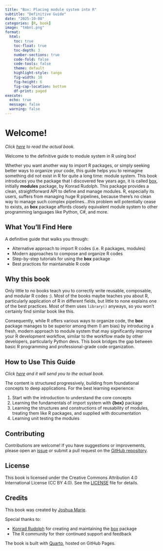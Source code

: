 ```yaml
---
title: "Box: Placing module system into R"
subtitle: "Definitive Guide"
date: "2025-10-08"
categories: [R, book]
image: "tmbnl.png"
format:
  html:
    toc: true
    toc-float: true
    toc-depth: 3
    number-sections: true
    code-fold: false
    code-tools: false
    theme: default
    highlight-style: tango
    fig-width: 10
    fig-height: 6
    fig-cap-location: bottom
    df-print: paged
execute:
  echo: true
  message: false
  warning: false
---
```


# Welcome!

*Click [here](https://joshuamarie.github.io/modules-in-r/) to read the actual book. *

Welcome to the definitive guide to module system in R using box! 

Whether you want another way to import R packages, or simply seeking better ways to organize your code, this guide helps you to reimagine something did not exist in R for quite a long time: module system. This book introduces you the package that I discovered few years ago, it is called [box](https://github.com/klmr/box), initially **modules** package, by Konrad Rudolph. This package provides a clean, straightforward API to define and manage modules. R, especially its users, suffers from managing huge R pipelines, because there's no clean way to manage such complex pipelines...this problem will potentially cease to exists, as **box** package affords closely equivalent module system to other programming languages like Python, C#, and more. 

## What You'll Find Here

A definitive guide that walks you through:

-  Alternative approach to import R codes (i.e. R packages, modules)
-  Modern approaches to compose and organize R codes
-  Step-by-step tutorials for using the **box** package
-  Best practices for maintainable R code

## Why this book

Only little to no books teach you to correctly write reusable, composable, and modular R codes :). Most of the books maybe teaches you about R, particularly application of R in different fields, but little to none explains one of the best practices. Most of them uses `library()` anyways, so you won't certainly find similar book like this. 

Consequently, while R offers various ways to organize code, the **box** package manages to be superior among them (I am bias) by introducing a fresh, modern approach to module system that may significantly improve your R development workflow, similar to the workflow made by other developers, particularly Python devs. This book bridges the gap between basic R programming and professional-grade code organization.

## How to Use This Guide

*Click [here](https://kisha126.github.io/modules-in-r/) and it will send you to the actual book. *

The content is structured progressively, building from foundational concepts to deep applications. For the best learning experience:

1.  Start with the introduction to understand the core concepts
2.  Learning the fundamentals of import system with **{box}** package
3.  Learning the structures and constructions of reusability of modules, treating them like R packages, and supplied with documentation
4.  Learning unit testing the modules

## Contributing

Contributions are welcome! If you have suggestions or improvements, please open an [issue](https://github.com/joshuamarie/modules-in-r/issues) or submit a pull request on the [GitHub repository](https://github.com/joshuamarie/modules-in-r).

## License

This book is licensed under the Creative Commons Attribution 4.0 International License (CC BY 4.0). See the [LICENSE](https://github.com/joshuamarie/modules-in-r/blob/main/LICENSE.md) file for details.

## Credits

This book was created by [Joshua Marie](https://github.com/joshuamarie).

Special thanks to:

-   [Konrad Rudolph](https://github.com/klmr) for creating and maintaining the [box](https://github.com/klmr/box) package
-   The R community for their continued support and feedback

The book is built with [Quarto](https://quarto.org/), hosted on GitHub Pages.
